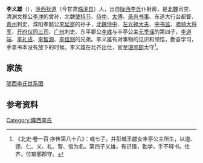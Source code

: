 '''李义雄'''（{{bd|？|| ？| |}}），[[陇西郡|陇西]][[狄道县|狄道]]（今甘肃[[临洮县|临洮县]]）人，出自[[陇西李氏|陇西李氏]]仆射房，是[[北魏|北魏]]司空、清渊文穆公[[李冲_(北魏)|李冲]]的曾孙，北魏[[使持节|使持节]]、[[侍中|侍中]]、[[太傅|太傅]]、[[录尚书事|录尚书事]]、东道大行台都督、[[青州|青州]]刺史、濮阳孝懿公[[李延寔|李延寔]]的孙子，[[北魏|北魏]][[侍中|侍中]]、[[左光禄大夫|左光禄大夫]]、[[中书监|中书监]]、[[骠骑大将军|骠骑大将军]]、[[开府仪同三司|开府仪同三司]]、[[广州_(北魏)|广州]]刺史、东平郡公[[李彧|李彧]]与丰亭公主[[元季瑶|元季瑶]]的第四子，[[李道端|李道端]]、[[李礼成|李礼成]]、[[李智源|李智源]]、[[李信则|李信则]]的兄弟。李义雄有对事物的见识和领悟，勤奋学习，手拿书本没有放下的时候。李义雄在北齐出仕，官至[[琅邪郡|琅邪郡]]太守<ref>《北史·卷一百·序传第八十八》：彧七子，并彭城王勰女丰亭公主所生，以道、德、仁、义、礼、智、信为名。第四子义雄，有识悟，勤学，手不释书。仕齐，位琅邪郡守。</ref>。

==家族==
[[陇西李氏世系图|陇西李氏世系图]]

==参考资料==
{{reflist}}

[[Category:隴西李氏|Category:隴西李氏]]